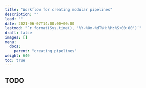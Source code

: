```yaml
---
title: "Workflow for creating modular pipelines"
description: ""
lead: ""
date: 2021-06-07T14:00:00+00:00
lastmod: "`r format(Sys.time(), '%Y-%Om-%dT%H:%M:%S+00:00')`"
draft: false
images: []
menu:
  docs:
    parent: "creating_pipelines"
weight: 640
toc: true
---
```


## TODO